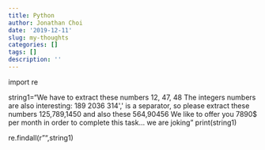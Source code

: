 ```yaml
---
title: Python
author: Jonathan Choi
date: '2019-12-11'
slug: my-thoughts
categories: []
tags: []
description: ''
---
```

import re

string1="We have to extract these numbers 12, 47, 48 The integers numbers are also interesting: 189 2036 314\',\' is a separator, so please extract these numbers 125,789,1450 and also these 564,90456 We like to offer you 7890$ per month in order to complete this task... we are joking"
print(string1)

re.findall(r"\d+",string1)